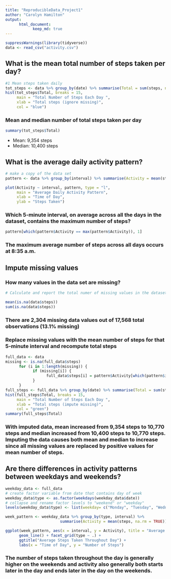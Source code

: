 ```yaml
---
title: "ReproducibleData_Project1"
author: "Carolyn Hamilton"
output: 
      html_document: 
            keep_md: true
---
```


```r
suppressWarnings(library(tidyverse))
data <- read_csv("activity.csv")

```
## What is the mean total number of steps taken per day?

```r
#1 Mean steps taken daily
tot_steps <- data %>% group_by(date) %>% summarise(Total = sum(steps, na.rm = TRUE))
hist(tot_steps$Total, breaks = 15, 
     main = "Total Number of Steps Each Day ",
     xlab = "Total steps (ignore missing)",
     col = "blue")

```

### Mean and median number of total steps taken per day

```r
summary(tot_steps$Total)

```
- Mean: 9,354 steps
- Median: 10,400 steps
 
## What is the average daily activity pattern?
 
```r
# make a copy of the data set
pattern <- data %>% group_by(interval) %>% summarise(Activity = mean(steps, na.rm = TRUE))

plot(Activity ~ interval, pattern, type = "l",
     main = "Average Daily Activity Pattern",
     xlab = "Time of Day",
     ylab = "Steps Taken")  
```

### Which 5-minute interval, on average across all the days in the dataset, contains the maximum number of steps?

```r
pattern[which(pattern$Activity == max(pattern$Activity)), 1]

```

### The maximum average number of steps across all days occurs at 8:35 a.m.

## Impute missing values
### How many values in the data set are missing?

```r
# Calculate and report the total numer of missing values in the dataset

mean(is.na(data$steps))
sum(is.na(data$steps))
```

### There are 2,304 missing data values out of 17,568 total observations (13.1% missing)

### Replace missing values with the mean number of steps for that 5-minute interval and recompute total steps
```r
full_data <- data
missing <- is.na(full_data$steps)
      for (i in 1:length(missing)) {
            if (missing[i]) {
                  full_data$steps[i] = pattern$Activity[which(pattern$interval == full_data$interval[i])]
            }
      }
full_steps <- full_data %>% group_by(date) %>% summarise(Total = sum(steps, na.rm = TRUE))
hist(full_steps$Total, breaks = 15, 
     main = "Total Number of Steps Each Day ",
     xlab = "Total steps (impute missing)",
     col = "green")
summary(full_steps$Total)
```

### With imputed data, mean increased from 9,354 steps to 10,770 steps and median increased from 10,400 steps to 10,770 steps. Imputing the data causes both mean and median to increase since all missing values are replaced by positive values for mean number of steps.


## Are there differences in activity patterns between weekdays and weekends?

```r
weekday_data <- full_data
# create factor variable from date that contains day of week
weekday_data$type <- as.factor(weekdays(weekday_data$date))
# collapse and rename factor levels to "weekend" or "weekday"
levels(weekday_data$type) <- list(weekday= c("Monday", "Tuesday", "Wednesday","Thursday", "Friday"),weekend = c("Saturday", "Sunday"))

week_pattern <- weekday_data %>% group_by(type, interval) %>% 
                        summarise(Activity = mean(steps, na.rm = TRUE))

ggplot(week_pattern, aes(x = interval, y = Activity), title = "Average Steps Taken") + 
      geom_line() + facet_grid(type ~ .) + 
      ggtitle("Average Steps Taken Throughout Day") + 
      labs(x = "Time of Day", y = "Number of Steps")

```

### The number of steps taken throughout the day is generally higher on the weekends and activity also generally both starts later in the day and ends later in the day on the weekends.



